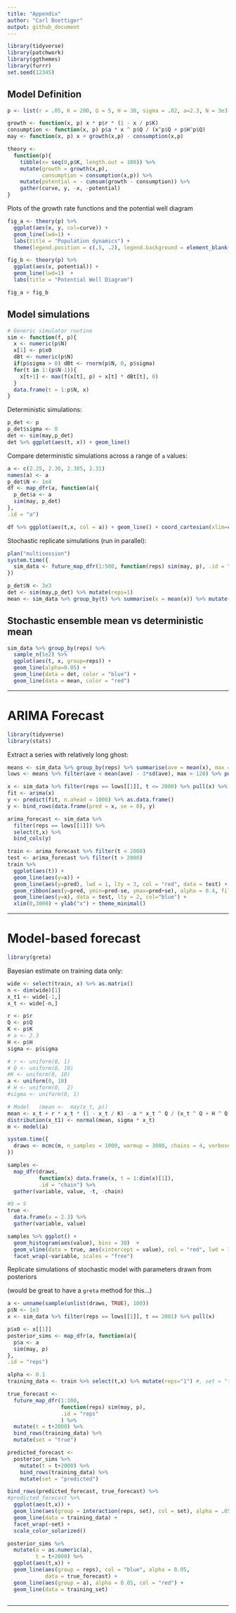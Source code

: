 ```yaml
---
title: "Appendix"
author: "Carl Boettiger"
output: github_document
---
```

  
```r
library(tidyverse)
library(patchwork)
library(ggthemes)
library(furrr)
set.seed(12345)
```


## Model Definition

  
```r
p <- list(r = .05, K = 200, Q = 5, H = 38, sigma = .02, a=2.3, N = 3e3, x0 = 20)
```


```r
growth <- function(x, p) x * p$r * (1 - x / p$K)
consumption <- function(x, p) p$a * x ^ p$Q / (x^p$Q + p$H^p$Q)
may <- function(x, p) x + growth(x,p) - consumption(x,p)
```


```r
theory <- 
  function(p){
    tibble(x= seq(0,p$K, length.out = 100)) %>%
    mutate(growth = growth(x,p), 
           consumption = consumption(x,p)) %>%
    mutate(potential = - cumsum(growth - consumption)) %>%
    gather(curve, y, -x, -potential) 
}
```



Plots of the growth rate functions and the potential well diagram

```r
fig_a <- theory(p) %>%
  ggplot(aes(x, y, col=curve)) +
  geom_line(lwd=1) + 
  labs(title = "Population dynamics") +
  theme(legend.position = c(.5, .2), legend.background = element_blank())

fig_b <- theory(p) %>%
  ggplot(aes(x, potential)) + 
  geom_line(lwd=1)  + 
  labs(title = "Potential Well Diagram")

fig_a + fig_b
```


## Model simulations

```r
# Generic simulator routine
sim <- function(f, p){
  x <- numeric(p$N)
  x[1] <- p$x0
  dBt <- numeric(p$N)
  if(p$sigma > 0) dBt <- rnorm(p$N, 0, p$sigma)
  for(t in 1:(p$N-1)){
    x[t+1] <- max(f(x[t], p) + x[t] * dBt[t], 0)
  }
  data.frame(t = 1:p$N, x)
}
```


Deterministic simulations: 

```r
p_det <- p
p_det$sigma <- 0
det <- sim(may,p_det) 
det %>% ggplot(aes(t, x)) + geom_line() 
```

Compare deterministic simulations across a range of `a` values:

```r
a <- c(2.25, 2.30, 2.305, 2.31)
names(a) <- a
p_det$N <- 1e4
df <- map_dfr(a, function(a){
  p_det$a <- a
  sim(may, p_det)
},
.id = "a")

df %>% ggplot(aes(t,x, col = a)) + geom_line() + coord_cartesian(xlim=c(0,5000))

```


Stochastic replicate simulations (run in parallel): 


```r
plan("multisession")
system.time({
  sim_data <- future_map_dfr(1:500, function(reps) sim(may, p), .id = "reps")
})


```



```r
p_det$N <- 3e3
det <- sim(may,p_det) %>% mutate(reps=1)
mean <- sim_data %>% group_by(t) %>% summarise(x = mean(x)) %>% mutate(reps = 1)
```


## Stochastic ensemble mean vs deterministic mean

```r
sim_data %>% group_by(reps) %>%
  sample_n(5e2) %>%
  ggplot(aes(t, x, group=reps)) + 
  geom_line(alpha=0.05) +
  geom_line(data = det, color = "blue") + 
  geom_line(data = mean, color = "red")
```

---

# ARIMA Forecast

```r
library(tidyverse)
library(stats)
```

Extract a series with relatively long ghost:

```r
means <- sim_data %>% group_by(reps) %>% summarise(ave = mean(x), max = max(x))
lows <- means %>% filter(ave < mean(ave) - 3*sd(ave), max > 120) %>% pull(reps)
```

```r
x <- sim_data %>% filter(reps == lows[[1]], t <= 2000) %>% pull(x) %>% as.ts() 
fit <- arima(x)
y <- predict(fit, n.ahead = 1000) %>% as.data.frame()
y <- bind_rows(data.frame(pred = x, se = 0), y)

arima_forecast <- sim_data %>% 
  filter(reps == lows[[1]]) %>% 
  select(t,x) %>%
  bind_cols(y)
```



```r
train <- arima_forecast %>% filter(t < 2000) 
test <- arima_forecast %>% filter(t > 2000) 
train %>%
  ggplot(aes(t)) + 
  geom_line(aes(y=x)) +
  geom_line(aes(y=pred), lwd = 1, lty = 3, col = "red", data = test) + 
  geom_ribbon(aes(y=pred, ymin=pred-se, ymax=pred+se), alpha = 0.4, fill = "red", data = test)  + 
  geom_line(aes(y=x), data = test, lty = 2, col="blue") +
  xlim(0,3000) + ylab("x") + theme_minimal()

```


----


# Model-based forecast


```r
library(greta)
```

Bayesian estimate on training data only:

```r
wide <- select(train, x) %>% as.matrix() 
n <- dim(wide)[1]
x_t1 <- wide[-1,]
x_t <- wide[-n,] 
```

```r
r <- p$r
Q <- p$Q
K <- p$K
# a <- 2.3
H <- p$H
sigma <- p$sigma

# r <- uniform(0, 1)
# Q <- uniform(0, 10)
#K <- uniform(0, 10)
a <- uniform(0, 10)
# H <- uniform(0,  2)
#sigma <- uniform(0, 1)

# Model   (mean <-  may(x_t, p))
mean <- x_t + r * x_t * (1 - x_t / K) - a * x_t ^ Q / (x_t ^ Q + H ^ Q)
distribution(x_t1) <- normal(mean, sigma * x_t)
m <- model(a)
```

```r
system.time({
  draws <- mcmc(m, n_samples = 1000, warmup = 3000, chains = 4, verbose = FALSE)
})
```




```r
samples <-  
  map_dfr(draws, 
          function(x) data.frame(x, t = 1:dim(x)[1]), 
          .id = "chain") %>% 
  gather(variable, value, -t, -chain)
```

```r
#Q = 5
true <- 
  data.frame(a = 2.3) %>%
  gather(variable, value)
```

```r
samples %>% ggplot() + 
  geom_histogram(aes(value), bins = 30)  +
  geom_vline(data = true, aes(xintercept = value), col = "red", lwd = 1) + 
  facet_wrap(~variable, scales = "free")

```



Replicate simulations of stochastic model with parameters drawn from posteriors

(would be great to have a `greta` method for this...)

```r
a <- unname(sample(unlist(draws, TRUE), 100))
p$N <- 1e3
x <- sim_data %>% filter(reps == lows[[1]], t == 2001) %>% pull(x)

p$x0 <- x[[1]]
posterior_sims <- map_dfr(a, function(a){
  p$a <- a
  sim(may, p)
},
.id = "reps")

```

```r
alpha <- 0.1
training_data <- train %>% select(t,x) %>% mutate(reps="1") #, set = "training")

true_forecast <- 
  future_map_dfr(1:100, 
                 function(reps) sim(may, p), 
                 .id = "reps"
                 ) %>% 
  mutate(t = t+2000) %>% 
  bind_rows(training_data) %>% 
  mutate(set = "true")

predicted_forecast <- 
  posterior_sims %>% 
    mutate(t = t+2000) %>%
    bind_rows(training_data) %>% 
    mutate(set = "predicted")
```


```r
bind_rows(predicted_forecast, true_forecast) %>% 
#predicted_forecast %>%
  ggplot(aes(t,x)) +
  geom_line(aes(group = interaction(reps, set), col = set), alpha = .05) + 
  geom_line(data = training_data) + 
  facet_wrap(~set) + 
  scale_color_solarized()
```

```r

posterior_sims %>% 
  mutate(a = as.numeric(a), 
         t = t+2000) %>% 
  ggplot(aes(t,x)) + 
  geom_line(aes(group = reps), col = "blue", alpha = 0.05,
            data = true_forecast) + 
  geom_line(aes(group = a), alpha = 0.05, col = "red") + 
  geom_line(data = training_set) 
```








```r
```



----

